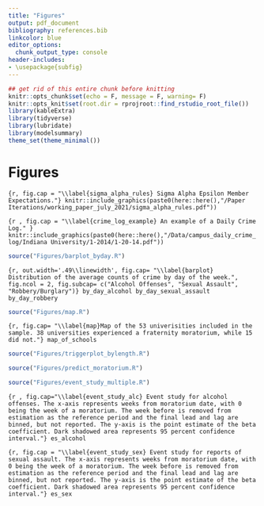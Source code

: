 ```yaml
---
title: "Figures"
output: pdf_document
bibliography: references.bib
linkcolor: blue
editor_options: 
  chunk_output_type: console
header-includes:
- \usepackage{subfig}
---
```



```r
## get rid of this entire chunk before knitting
knitr::opts_chunk$set(echo = F, message = F, warning= F)
knitr::opts_knit$set(root.dir = rprojroot::find_rstudio_root_file())
library(kableExtra)
library(tidyverse)
library(lubridate)
library(modelsummary)
theme_set(theme_minimal())
```



# Figures 

```{r, fig.cap = "\\label{sigma_alpha_rules} Sigma Alpha Epsilon Member Expectations."}
knitr::include_graphics(paste0(here::here(),"/Paper Iterations/working_paper_july_2021/sigma_alpha_rules.pdf"))
```

```{r , fig.cap = "\\label{crime_log_example} An example of a Daily Crime Log." }
knitr::include_graphics(paste0(here::here(),"/Data/campus_daily_crime_log/Indiana University/1-2014/1-20-14.pdf"))
```

```r
source("Figures/barplot_byday.R")
```

```{r, out.width='.49\\linewidth', fig.cap= "\\label{barplot} Distribution of the average counts of crime by day of the week.", fig.ncol = 2, fig.subcap= c("Alcohol Offenses", "Sexual Assault", "Robbery/Burglary")}
by_day_alcohol
by_day_sexual_assault
by_day_robbery
```

```r
source("Figures/map.R")
```

```{r, fig.cap= "\\label{map}Map of the 53 univerisities included in the sample. 38 universities experienced a fraternity moratorium, while 15 did not."}
map_of_schools
```



```r
source("Figures/triggerplot_bylength.R")
```

\begin{landscape}
```{r, fig.cap= "\\label{trigger_plot}Average number of academic calendar days under moratorium by triggering event of moratorium.", fig.width= 44, fig.height= 30, out.width= "120%"}
trigger_plot
```
\end{landscape}





```r
source("Figures/predict_moratorium.R")
```

\begin{landscape}
```{r, out.width='.49\\linewidth', fig.cap= "\\label{predict_moratorium} Point estimates for each covariate in prediction of a moratorium estimation. Black bars represent 95 percent confidence intervals. All covariates were standardized before estimation.", fig.ncol = 2, fig.subcap= c("OLS estimation", "Logit estimation")}


ols_prediction_graph
logit_predict_graph
```
\end{landscape}



```r
source("Figures/event_study_multiple.R")
```

```{r , fig.cap="\\label{event_study_alc} Event study for alcohol offenses. The x-axis represents weeks from moratorium date, with 0 being the week of a moratorium. The week before is removed from estimation as the reference period and the final lead and lag are binned, but not reported. The y-axis is the point estimate of the beta coefficient. Dark shadowed area represents 95 percent confidence interval."}
es_alcohol
```

```{r, fig.cap = "\\label{event_study_sex} Event study for reports of sexual assault. The x-axis represents weeks from moratorium date, with 0 being the week of a moratorium. The week before is removed from estimation as the reference period and the final lead and lag are binned, but not reported. The y-axis is the point estimate of the beta coefficient. Dark shadowed area represents 95 percent confidence interval."}
es_sex
```






<!-- ```{r} -->
<!-- source("Figures/leave-one-out-ols.R") -->
<!-- ``` -->

<!-- ```{r leave_one_out,out.width='.49\\linewidth', fig.cap= "\\label{loo} Leave-one-out estimates.", fig.ncol = 2, fig.subcap= c("Alcohol Offenses", "Sexual Assault")} -->
<!-- loo_alc_ols -->
<!-- loo_sex_ols -->
<!-- ``` -->













